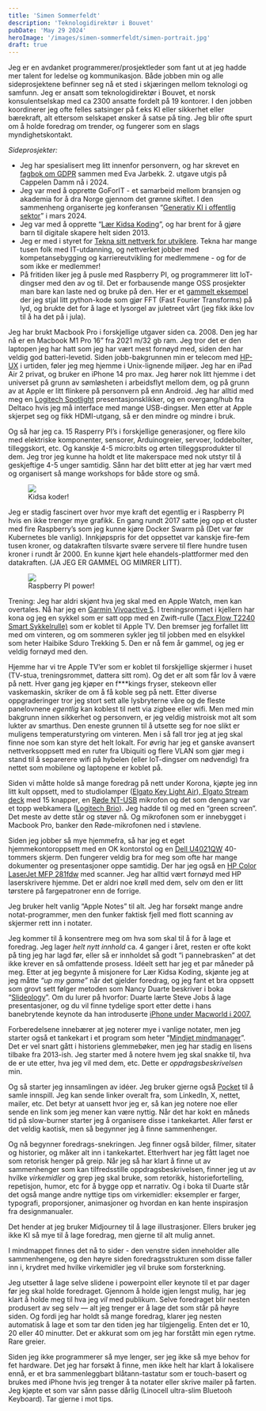 ```yaml
---
title: 'Simen Sommerfeldt'
description: 'Teknologidirektør i Bouvet'
pubDate: 'May 29 2024'
heroImage: '/images/simen-sommerfeldt/simen-portrait.jpg'
draft: true
---
```









<Question1/>

Jeg er en avdanket programmerer/prosjektleder som fant ut at jeg hadde mer talent for ledelse og kommunikasjon.
Både jobben min og alle sideprosjektene befinner seg nå et sted i skjæringen mellom teknologi og samfunn. Jeg er ansatt som teknologidirektør i Bouvet, et norsk konsulentselskap med ca 2300 ansatte fordelt på 19 kontorer. I den jobben koordinerer jeg ofte felles satsinger på f.eks KI eller sikkerhet eller bærekraft, alt ettersom selskapet ønsker å satse på ting. Jeg blir ofte spurt om å holde foredrag om trender, og fungerer som en slags myndighetskontakt.


*Sideprosjekter:*



* Jeg har spesialisert meg litt innenfor personvern, og har skrevet en [fagbok om GDPR](https://cappelendamm.no/_personvern-og-gdpr-i-praksis-eva-jarbekk-simen-sommerfeldt-9788202604066) sammen med Eva Jarbekk. 2. utgave utgis på Cappelen Damm nå i 2024.
* Jeg var med å opprette GoForIT - et samarbeid mellom bransjen og akademia for å dra Norge gjennom det grønne skiftet. I den sammenheng organiserte jeg konferansen “[Generativ KI i offentlig sektor](https://tankesmiengoforit.no/2024/03/13/dagen-da-generativ-ki-skjot-fart-i-offentlig-sektor/)” i mars 2024.
* Jeg var med å opprette “[Lær Kidsa Koding](https://www.kidsakoder.no/)”, og har brent for å gjøre barn til digitale skapere helt siden 2013.
* Jeg er med i styret for [Tekna sitt nettverk for utviklere](https://www.tekna.no/fag-og-nettverk/IKT/nettverk-for-utviklere/#:~:text=Om%20oss,best%20practices%20og%20innovative%20l%C3%B8sninger.). Tekna har mange tusen folk med IT-utdanning, og nettverket jobber med kompetansebygging og karriereutvikling for medlemmene - og for de som ikke er medlemmer!
* På fritiden liker jeg å pusle med Raspberry PI, og programmerer litt IoT-dingser med den av og til. Det er forbausende mange OSS prosjekter man bare kan laste ned og bruke på den. Her er et [gammelt eksempel](https://github.com/sisomm/iot-concepts/blob/master/spectrum/strip_mic.py) der jeg stjal litt python-kode som gjør FFT (Fast Fourier Transforms) på lyd, og brukte det for å lage et lysorgel av juletreet vårt (jeg fikk ikke lov til å ha det på i jula).


<Question2/>

Jeg har brukt Macbook Pro i forskjellige utgaver siden ca. 2008. Den jeg har nå er en Macbook M1 Pro 16” fra 2021 m/32 gb ram. Jeg tror det er den laptopen jeg har hatt som jeg har vært mest fornøyd med, siden den har veldig god batteri-levetid. Siden jobb-bakgrunnen min er telecom med [HP-UX](https://en.wikipedia.org/wiki/HP-UX) i urtiden, føler jeg meg hjemme i Unix-lignende miljøer. Jeg har en iPad Air 2 privat, og bruker en iPhone 14 pro max. Jeg hører nok litt hjemme i det universet på grunn av sømløsheten i arbeidsflyt mellom dem, og på grunn av at Apple er litt flinkere på personvern på enn Android. Jeg har alltid med meg en [Logitech Spotlight](https://www.logitech.com/no-no/products/presenters/spotlight-presentation-remote.910-004861.html) presentasjonsklikker, og en overgang/hub fra Deltaco hvis jeg må interface med mange USB-dingser. Men etter at Apple skjerpet seg og fikk HDMI-utgang, så er den mindre og mindre i bruk.

Og så har jeg ca. 15 Rasperry PI’s i forskjellige generasjoner, og flere kilo med elektriske komponenter, sensorer, Arduinogreier, servoer, loddebolter, tilleggskort, etc. Og kanskje 4-5 micro:bits og ørten tilleggsprodukter til dem. Jeg tror jeg kunne ha holdt et lite makerspace med nok utstyr til å geskjeftige 4-5 unger samtidig. Sånn har det blitt etter at jeg har vært med og organisert så mange workshops for både store og små.

<figure>
    <img src='/images/simen-sommerfeldt/kk-collage.jpg'/>
    <figcaption>
        Kidsa koder!
    </figcaption>
</figure>


Jeg er stadig fascinert over hvor mye kraft det egentlig er i Raspberry PI hvis en ikke trenger mye grafikk. En gang rundt 2017 satte jeg opp et cluster med fire Raspberry’s som jeg kunne kjøre Docker Swarm på (Det var før Kubernetes ble vanlig). Innkjøpspris for det oppsettet var kanskje fire-fem tusen kroner, og datakraften tilsvarte svære servere til flere hundre tusen kroner i rundt år 2000. En kunne kjørt hele ehandels-plattformer med den datakraften. (JA JEG ER GAMMEL OG MIMRER LITT).

<figure>
    <img src='/images/simen-sommerfeldt/raspberry.jpg'/>
    <figcaption>
        Raspberry PI power!
    </figcaption>
</figure>


Trening: Jeg har aldri skjønt hva jeg skal med en Apple Watch, men kan overtales. Nå har jeg en [Garmin Vivoactive 5](https://www.garmin.com/nb-NO/p/1057989). I treningsrommet i kjellern har kona og jeg en sykkel som er satt opp med en Zwift-rulle ([Tacx Flow T2240 Smart Sykkelrulle)](https://bikeshop.no/tacx/t224061/tacx-flow-t2240-smart-sykkelrulle-800w-interaktiv?gad_source=1) som er koblet til Apple TV. Den bremser jeg forfallet litt med om vinteren, og om sommeren sykler jeg til jobben med en elsykkel som heter Haibike Sduro Trekking 5. Den er nå fem år gammel, og jeg er veldig fornøyd med den.

Hjemme har vi tre Apple TV’er som er koblet til forskjellige skjermer i huset (TV-stua, treningsrommet, dattera sitt rom). Og det er alt som får lov å være på nett. Hver gang jeg kjøper en f***kings fryser, stekeovn eller vaskemaskin, skriker de om å få koble seg på nett. Etter diverse oppgraderinger tror jeg stort sett alle lysbryterne våre og de fleste panelovnene _egentlig_ kan koblest til nett via zigbee eller wifi. Men med min bakgrunn innen sikkerhet og personvern, er jeg veldig mistroisk mot alt som lukter av smarthus. Den eneste grunnen til å utsette seg for noe slikt er muligens temperaturstyring om vinteren. Men i så fall tror jeg at jeg skal finne noe som kan styre det helt lokalt. For øvrig har jeg et ganske avansert nettverksoppsett med en ruter fra Ubiquiti og flere VLAN som gjør meg i stand til å separerere wifi på hybelen (eller IoT-dingser om nødvendig) fra nettet som mobilene og laptopene er koblet på.

Siden vi måtte holde så mange foredrag på nett under Korona, kjøpte jeg inn litt kult oppsett, med to studiolamper ([Elgato Key Light Air](https://www.elgato.com/eu/en/p/key-light-air)),[ Elgato Stream deck](https://www.elgato.com/eu/en/p/stream-deck-mk2-black) med 15 knapper, en [Røde NT-USB](https://rode.com/en/microphones/usb/nt-usb-plus) mikrofon og det som dengang var et topp webkamera ([Logitech Brio](https://www.logitech.com/en-us/products/webcams/brio-4k-hdr-webcam.960-001105.html)). Jeg hadde til og med en “green screen”. Det meste av dette står og støver nå. Og mikrofonen som er innebygget i Macbook Pro, banker den Røde-mikrofonen ned i støvlene.

Siden jeg jobber så mye hjemmefra, så har jeg et eget hjemmekontoroppsett med en OK kontorstol og en [Dell U4021QW](https://www.dell.com/en-us/shop/dell-ultrasharp-40-curved-wuhd-monitor-u4021qw/apd/210-becu/monitors-monitor-accessories) 40-tommers skjerm. Den fungerer veldig bra for meg som ofte har mange dokumenter og presentasjoner oppe samtidig. Der har jeg også en [HP Color LaserJet MFP 281fdw](https://support.hp.com/us-en/drivers/hp-color-laserjet-pro-m280-m281-multifunction-printer-series/model/14142491) med scanner. Jeg har alltid vært fornøyd med HP laserskrivere hjemme. Det er aldri noe krøll med dem, selv om den er litt tørstere på fargepatroner enn de forrige.

<Question3/>

Jeg bruker helt vanlig “Apple Notes” til alt. Jeg har forsøkt mange andre notat-programmer, men den funker faktisk fjell med flott scanning av skjermer rett inn i notater.

Jeg kommer til å konsentrere meg om hva som skal til å for å lage et foredrag. Jeg lager _helt nytt innhold_ ca. 4 ganger i året, resten er ofte kokt på ting jeg har lagd før, eller så er innholdet så godt “i pannebrasken” at det ikke krever en så omfattende prosess. Idéelt sett har jeg et par måneder på meg. Etter at jeg begynte å misjonere for Lær Kidsa Koding, skjønte jeg at jeg måtte _“up my game”_ når det gjelder foredrag, og jeg fant et bra oppsett som grovt sett følger metoden som Nancy Duarte beskriver i boka “[Slideology](https://www.duarte.com/resources/books/slideology/)”. Om du lurer på hvorfor: Duarte lærte Steve Jobs å lage presentasjoner, og du vil finne tydelige sport etter dette i hans banebrytende keynote da han introduserte [iPhone under Macworld i 2007.](https://www.youtube.com/watch?v=x7qPAY9JqE4)

Forberedelsene innebærer at jeg noterer mye i vanlige notater, men jeg starter også et tankekart i et program som heter “[Mindjet mindmanager](https://www.mindmanager.com/en/)”. Det er vel snart gått i historiens glemmebøker, men jeg har stadig en lisens tilbake fra 2013-ish. Jeg starter med å notere hvem jeg skal snakke til, hva de er ute etter, hva jeg vil med dem, etc. Dette er _oppdragsbeskrivelsen_ min.

Og så starter jeg innsamlingen av idéer. Jeg bruker gjerne også [Pocket](https://getpocket.com/collections) til å samle innspill. Jeg kan sende linker overalt fra, som LinkedIn, X, nettet, mailer, etc. Det betyr at uansett hvor jeg er, så kan jeg notere noe eller sende en link som jeg mener kan være nyttig. Når det har kokt en måneds tid på slow-burner starter jeg å organisere disse i tankekartet. Aller først er det veldig kaotisk, men så begynner jeg å finne sammenhenger.

Og nå begynner foredrags-snekringen. Jeg finner også bilder, filmer, sitater og historier, og måker alt inn i tankekartet. Etterhvert har jeg fått laget noe som retorisk henger på greip. Når jeg så har klart å finne ut av sammenhenger som kan tilfredsstille oppdragsbeskrivelsen, finner jeg ut av hvilke _virkemidler_ og grep jeg skal bruke, som retorikk, historiefortelling, repetisjon, humor, etc for å bygge opp et narrativ. Og i boka til Duarte står det også mange andre nyttige tips om virkemidler: eksempler er farger, typografi, proporsjoner, animasjoner og hvordan en kan hente inspirasjon fra designmanualer.

Det hender at jeg bruker Midjourney til å lage illustrasjoner. Ellers bruker jeg ikke KI så mye til å lage foredrag, men gjerne til alt mulig annet.

I mindmappet finnes det nå to sider - den venstre siden inneholder alle sammenhengene, og den høyre siden foredragsstrukturen som disse faller inn i, krydret med hvilke virkemidler jeg vil bruke som forsterkning.

Jeg utsetter å lage selve slidene i powerpoint eller keynote til et par dager før jeg skal holde foredraget. Gjennom å holde igjen lengst mulig, har jeg klart å holde meg til hva jeg _vil_ med publikum. Selve foredraget blir nesten produsert av seg selv — alt jeg trenger er å lage det som står på høyre siden. Og fordi jeg har holdt så mange foredrag, klarer jeg nesten automatisk å lage et som tar den tiden jeg har tilgjengelig. Enten det er 10, 20 eller 40 minutter. Det er akkurat som om jeg har forstått min egen rytme. Rare greier.

<Question4/>

Siden jeg ikke programmerer så mye lenger, ser jeg ikke så mye behov for fet hardware. Det jeg har forsøkt å finne, men ikke helt har klart å lokalisere ennå,
er et bra sammenleggbart blåtann-tastatur som er touch-basert og brukes med iPhone hvis jeg trenger å ta notater eller skrive mailer på farten.
Jeg kjøpte et som var sånn passe dårlig (Linocell ultra-slim Bluetooh Keyboard). Tar gjerne i mot tips.
